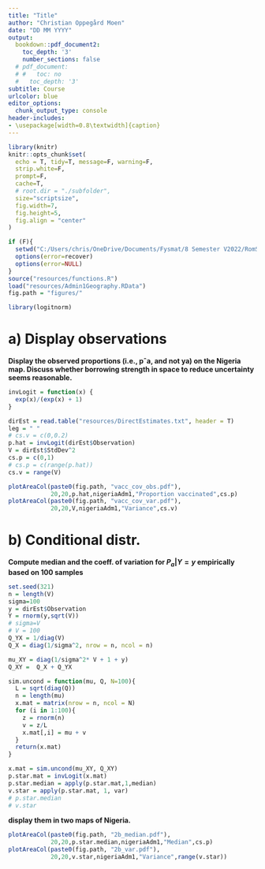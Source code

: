 ```yaml
---
title: "Title"
author: "Christian Oppegård Moen"
date: "DD MM YYYY"
output: 
  bookdown::pdf_document2:
    toc_depth: '3'
    number_sections: false
  # pdf_document:
  # #   toc: no
  #   toc_depth: '3'
subtitle: Course
urlcolor: blue
editor_options: 
  chunk_output_type: console
header-includes:
- \usepackage[width=0.8\textwidth]{caption}
---
```


```r
library(knitr)
knitr::opts_chunk$set(
  echo = T, tidy=T, message=F, warning=F,
  strip.white=F,
  prompt=F,
  cache=T,
  # root.dir = "./subfolder",
  size="scriptsize",
  fig.width=7, 
  fig.height=5, 
  fig.align = "center"
)
```

```r
if (F){
  setwd("C:/Users/chris/OneDrive/Documents/Fysmat/8 Semester V2022/RomStat/romstat/project3/")
  options(error=recover)
  options(error=NULL)
}
source("resources/functions.R")
load("resources/Admin1Geography.RData")
fig.path = "figures/"
```

```r
library(logitnorm)
```

# a) Display observations
**Display the observed proportions (i.e., pˆa, and not ya) on the Nigeria map. Discuss whether borrowing strength in space to reduce uncertainty seems reasonable.**

```r
invLogit = function(x) {
  exp(x)/(exp(x) + 1)
}

dirEst = read.table("resources/DirectEstimates.txt", header = T)
leg = " "
# cs.v = c(0,0.2)
p.hat = invLogit(dirEst$Observation)
V = dirEst$StdDev^2
cs.p = c(0,1)
# cs.p = c(range(p.hat))
cs.v = range(V)

plotAreaCol(paste0(fig.path, "vacc_cov_obs.pdf"),
            20,20,p.hat,nigeriaAdm1,"Proportion vaccinated",cs.p)
plotAreaCol(paste0(fig.path, "vacc_cov_var.pdf"),
            20,20,V,nigeriaAdm1,"Variance",cs.v)
```

# b) Conditional distr.
**Compute median and the coeff. of variation for $P_a|Y=y$ empirically based on 100 samples**
```r
set.seed(321)
n = length(V)
sigma=100
y = dirEst$Observation
Y = rnorm(y,sqrt(V))
# sigma=V
# V = 100
Q_YX = 1/diag(V)
Q_X = diag(1/sigma^2, nrow = n, ncol = n)

mu_XY = diag(1/sigma^2* V + 1 + y)
Q_XY =  Q_X + Q_YX

sim.uncond = function(mu, Q, N=100){
  L = sqrt(diag(Q))
  n = length(mu)
  x.mat = matrix(nrow = n, ncol = N)
  for (i in 1:100){
    z = rnorm(n)
    v = z/L
    x.mat[,i] = mu + v
  }
  return(x.mat)
}

x.mat = sim.uncond(mu_XY, Q_XY)
p.star.mat = invLogit(x.mat)
p.star.median = apply(p.star.mat,1,median)
v.star = apply(p.star.mat, 1, var)
# p.star.median
# v.star

```
**display them in two maps of Nigeria.**
```r
plotAreaCol(paste0(fig.path, "2b_median.pdf"),
            20,20,p.star.median,nigeriaAdm1,"Median",cs.p)
plotAreaCol(paste0(fig.path, "2b_var.pdf"),
            20,20,v.star,nigeriaAdm1,"Variance",range(v.star))
```